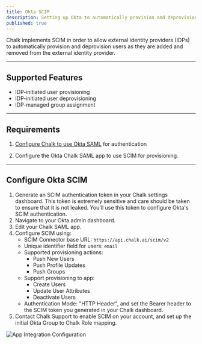 ```yaml
---
title: Okta SCIM
description: Setting up Okta to automatically provision and deprovision Chalk users.
published: true
---
```


Chalk implements SCIM in order to allow external
identity providers (IDPs) to automatically provision and
deprovision users as they are added and removed from
the external identity provider.

---

## Supported Features

- IDP-initiated user provisioning
- IDP-initiated user deprovisioning
- IDP-managed group assignment

---

## Requirements

1. [Configure Chalk to use Okta SAML](/docs/okta-saml)
for authentication

2. Configure the Okta Chalk SAML app to use SCIM for
provisioning.

---

## Configure Okta SCIM

1. Generate an SCIM authentication token in your Chalk
settings dashboard. This token is extremely sensitive
and care should be taken to ensure that it is not leaked.
You'll use this token to configure Okta's SCIM authentication.
2. Navigate to your Okta admin dashboard.
3. Edit your Chalk SAML app.
4. Configure SCIM using:
    - SCIM Connector base URL: `https://api.chalk.ai/scim/v2`
    - Unique identifier field for users: `email`
    - Supported provisioning actions:
        - Push New Users
        - Push Profile Updates
        - Push Groups
    - Support provisioning to app:
        - Create Users
        - Update User Attributes
        - Deactivate Users
    - Authentication Mode: "HTTP Header", and set the Bearer header to the SCIM token you generated in your Chalk dashboard.
5. Contact Chalk Support to enable SCIM on
your account, and set up the initial Okta Group to Chalk
Role mapping.

![App Integration Configuration](/img/scim-assignment.png)

